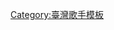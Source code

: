 <noinclude>{{NoteTA|1=zh-tw:出神入化; zh-cn:惊天魔盗团;}}</noinclude>
{{Navbox musical artist
| name = 周杰倫
| title = [[周杰倫]]
| state = {{{state|autocollapse}}}
|listclass = hlist
| background = solo_singer

| group1 = 錄音室專輯
| list1  =
* [[杰倫]]
* [[范特西]]
* [[八度空間 (專輯)|八度空間]]
* [[葉惠美]]
* [[七里香 (專輯)|七里香]]
* [[11月的蕭邦]]
* [[依然范特西]]
* [[我很忙]]
* [[魔杰座|-{魔杰座}-]]
* [[跨時代]]
* [[驚嘆號 (專輯)|驚嘆號]]
* [[12新作]]
* [[哎呦，不錯哦]]
* [[周杰倫的床邊故事]]

| group2 = 迷你專輯
| list2 =
* [[范特西Plus]]
* [[尋找周杰倫 EP|尋找周杰倫]]
* [[霍元甲 EP|霍元甲]]
* [[黃金甲 EP|黃金甲]]

| group3 = 現場專輯
| list3 =
* [[周杰倫演唱會列表#2001-2002 范特西 世界巡迴演唱會（5場）|The One演唱會]]
* [[無與倫比演唱會]]
* [[2007世界巡迴演唱會 (周杰倫專輯)|2007世界巡迴演唱會]]
* [[超時代]]
* [[魔天倫世界巡迴演唱會]]
* [[地表最強世界巡迴演唱會]]

| group4 = 原聲帶專輯
| list4 =
* [[不能說的·秘密#電影原聲帶|不能說的·秘密 電影原聲帶]]
* [[天台 (電影)|-{天台}- 電影原聲帶]]

| group5 = 獨立單曲
| list5 =
* [[千山万水]]
* [[天地一斗]]
* [[等你下课]]
* [[不爱我就拉倒]] 
* [[說好不哭]]
* [[我是如此相信]]
* [[Mojito (周杰倫歌曲)|Mojito]]

| group7 = 電影
| list7 =
* [[尋找周杰倫]]
* [[頭文字D (電影)|頭文字D]]
* [[满城尽带黄金甲]]
* [[不能說的·秘密]]
* [[功夫灌籃]]
* [[刺陵]]
* [[苏乞儿 (电影)|苏乞儿]]
* [[青蜂俠 (2011年電影)|青蜂俠]]
* [[阿爸_(電影)|阿爸]]
* [[逆戰 (電影)|逆戰]]
* [[天台 (電影)|-{天台}-]]
* [[出神入化2]]
* [[一萬公里的約定]]
* [[叱吒風雲]]
* [[練愛iNG]]
* [[限制級戰警4]]
* [[靠譜兄弟]]

| group9 = 電視
| list9 =
* [[熊貓人 (電視劇)|熊貓人]]
* [[Mr. J頻道]]
* [[中國好聲音 (第四季)]]
* [[中國新歌聲 (第一季)]]
* [[中國新歌聲 (第二季)]]
* [[2018中國好聲音]]
* [[這就是灌籃]]
* [[周遊記]]

| group10 = 配音
| list10 =
* [[十萬個冷笑話]]
* [[功夫熊貓3]]

| group11 = 相關條目
| list11 =
* [[周杰倫音樂作品列表|音樂作品]]
* [[周杰倫創作作品列表|創作作品]]
* [[周杰倫演唱會列表|演唱會]] 
* [[周杰伦获奖与提名列表|獎項]]
* [[方文山]]
* [[黄俊郎|黃俊郎]]
* [[昆凌]]

}}<noinclude>
{{collapsible option}}
[[Category:周杰伦| ]]
[[Category:臺灣歌手模板]]
</noinclude>